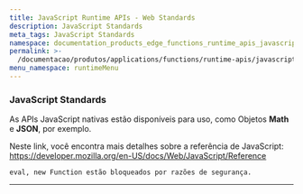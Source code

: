 ```yaml
---
title: JavaScript Runtime APIs - Web Standards
description: JavaScript Standards
meta_tags: JavaScript Standards
namespace: documentation_products_edge_functions_runtime_apis_javascript_webstandards
permalink: >-
  /documentacao/produtos/applications/functions/runtime-apis/javascript/web-standards/
menu_namespace: runtimeMenu
---
```


### JavaScript Standards

As APIs JavaScript nativas estão disponíveis para uso, como Objetos **Math** e **JSON**, por exemplo.

Neste link, você encontra mais detalhes sobre a referência de JavaScript: https://developer.mozilla.org/en-US/docs/Web/JavaScript/Reference

    eval, new Function estão bloqueados por razões de segurança.





---


